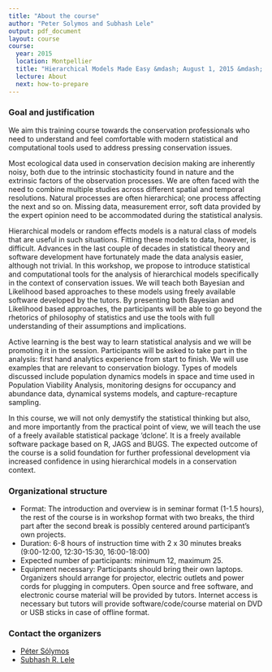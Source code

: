 ```yaml
---
title: "About the course"
author: "Peter Solymos and Subhash Lele"
output: pdf_document
layout: course
course:
  year: 2015
  location: Montpellier
  title: "Hierarchical Models Made Easy &mdash; August 1, 2015 &mdash; Montpellier, France &mdash; ICCB/ECCB Congress"
  lecture: About
  next: how-to-prepare
---
```


### Goal and justification

We aim this training course towards the conservation professionals who need to understand and feel comfortable with modern statistical and computational tools used to address pressing conservation issues.

Most ecological data used in conservation decision making are inherently noisy, both due to the intrinsic stochasticity found in nature and the extrinsic factors of the observation processes. We are often faced with the need to combine multiple studies across different spatial and temporal resolutions. Natural processes are often hierarchical; one process affecting the next and so on. Missing data, measurement error, soft data provided by the expert opinion need to be accommodated during the statistical analysis. 

Hierarchical models or random effects models is a natural class of models that are useful in such situations. Fitting these models to data, however, is difficult. Advances in the last couple of decades in statistical theory and software development have fortunately made the data analysis easier, although not trivial. In this workshop, we propose to introduce statistical and computational tools for the analysis of hierarchical models specifically in the context of conservation issues. We will teach both Bayesian and Likelihood based approaches to these models using freely available software developed by the tutors. By presenting both Bayesian and Likelihood based approaches, the participants will be able to go beyond the rhetorics of philosophy of statistics and use the tools with full understanding of their assumptions and implications.

Active learning is the best way to learn statistical analysis and we will be promoting it in the session. Participants will be asked to take part in the analysis: first hand analytics experience from start to finish. We will use examples that are relevant to conservation biology. Types of models discussed include population dynamics models in space and time used in Population Viability Analysis, monitoring designs for occupancy and abundance data, dynamical systems models, and capture-recapture sampling. 

In this course, we will not only demystify the statistical thinking but also, and more importantly from the practical point of view, we will teach the use of a freely available statistical package ‘dclone’. It is a freely available software package based on R, JAGS and BUGS. The expected outcome of the course is a solid foundation for further professional development via increased confidence in using hierarchical models in a conservation context.

### Organizational structure

* Format: The introduction and overview is in seminar format (1-1.5 hours), the rest of the course is in workshop format with two breaks, the third part after the second break is possibly centered around participant’s own projects.
* Duration: 6-8 hours of instruction time with 2 x 30 minutes breaks (9:00-12:00, 12:30-15:30, 16:00-18:00)
* Expected number of participants: minimum 12, maximum 25.
* Equipment necessary: Participants should bring their own laptops. Organizers should arrange for projector, electric outlets and power cords for plugging in computers. Open source and free software, and electronic course material will be provided by tutors. Internet access is necessary but tutors will provide software/code/course material on DVD or USB sticks in case of offline format.

### Contact the organizers

* [Péter Sólymos](http://peter.solymos.org)
* [Subhash R. Lele](http://www.stat.ualberta.ca/~slele/)


